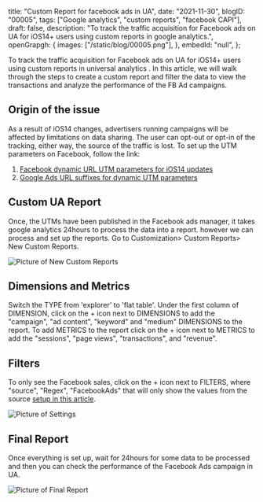  title: "Custom Report for facebook ads in UA",
 date: "2021-11-30",
 blogID: "00005",
 tags: ["Google analytics", "custom reports", "facebook CAPI"],
 draft: false,
 description:
  "To track the traffic acquisition for Facebook ads on UA for iOS14+ users using custom reports in google analytics.",
 openGrapgh: {
  images: ["/static/blog/00005.png"],
 },
 embedId: "null",
};

To track the traffic acquisition for Facebook ads on UA for iOS14+ users using custom reports in universal analytics . In this article, we will walk through the steps to create a custom report and filter the data to view the transactions and analyze the performance of the FB Ad campaigns.

## Origin of the issue

As a result of iOS14 changes, advertisers running campaigns will be affected by limitations on data sharing. The user can opt-out or opt-in of the tracking, either way, the source of the traffic is lost. To set up the UTM parameters on Facebook, follow the link:

1. [Facebook dynamic URL UTM parameters for iOS14 updates](/blog/facebook/facebook-dynamic-url-utm-parameters-for-ios14-updates)
2. [Google Ads URL suffixes for dynamic UTM parameters](/blog/google-ads/google-ads-url-suffixes-utm-for-dynamic-paramters)

## Custom UA Report

Once, the UTMs have been published in the Facebook ads manager, it takes google analytics 24hours to process the data into a report. however we can process and set up the reports. Go to Customization> Custom Reports> New Custom Reports.

![Picture of New Custom Reports](/static/blog/00005_1.png)

## Dimensions and Metrics

Switch the TYPE from 'explorer' to 'flat table'. Under the first column of DIMENSION, click on the + icon next to DIMENSIONS to add the "campaign", "ad content", "keyword" and "medium" DIMENSIONS to the report. To add METRICS to the report click on the + icon next to METRICS to add the "sessions", "page views", "transactions", and "revenue".

## Filters

To only see the Facebook sales, click on the + icon next to FILTERS, where "source", "Regex", "FacebookAds" that will only show the values from the source [setup in this article](/blog/facebook/facebook-dynamic-url-utm-parameters-for-ios14-updates).

![Picture of Settings](/static/blog/00005_2.png)

## Final Report

Once everything is set up, wait for 24hours for some data to be processed and then you can check the performance of the Facebook Ads campaign in UA.

![Picture of Final Report](/static/blog/00005_3.png)
